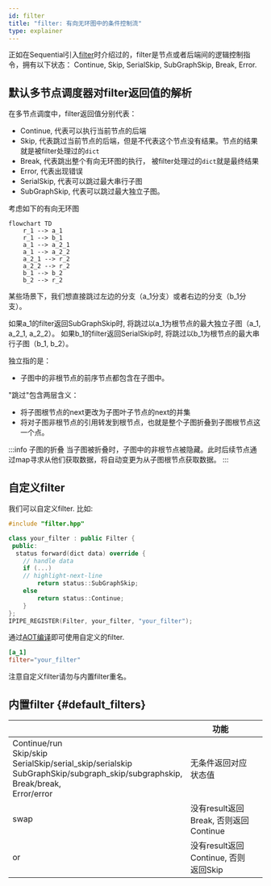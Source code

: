 ```yaml
---
id: filter
title: "filter: 有向无环图中的条件控制流"
type: explainer
---
```


正如在Sequential引入[filter](../Intra-node/Sequential.mdx#filter_sequential)时介绍过的，filter是节点或者后端间的逻辑控制指令，拥有以下状态：
Continue, Skip, SerialSkip, SubGraphSkip, Break, Error.

## 默认多节点调度器对filter返回值的解析

在多节点调度中，filter返回值分别代表：
- Continue, 代表可以执行当前节点的后端
- Skip, 代表跳过当前节点的后端，但是不代表这个节点没有结果。节点的结果就是被filter处理过的`dict`
- Break, 代表跳出整个有向无环图的执行， 被filter处理过的`dict`就是最终结果
- Error, 代表出现错误
- SerialSkip, 代表可以跳过最大串行子图
- SubGraphSkip,  代表可以跳过最大独立子图。

考虑如下的有向无环图

```mermaid
flowchart TD
    r_1 --> a_1
    r_1 --> b_1
    a_1 --> a_2_1
    a_1 --> a_2_2
    a_2_1 --> r_2
    a_2_2 --> r_2
    b_1 --> b_2
    b_2 --> r_2
```

某些场景下，我们想直接跳过左边的分支（a_1分支）或者右边的分支（b_1分支）。

如果a_1的filter返回SubGraphSkip时, 将跳过以a_1为根节点的最大独立子图（a_1, a_2_1, a_2_2）。
如果b_1的filter返回SerialSkip时, 将跳过以b_1为根节点的最大串行子图（b_1, b_2）。

独立指的是：
- 子图中的非根节点的前序节点都包含在子图中。

"跳过"包含两层含义：
- 将子图根节点的next更改为子图叶子节点的next的并集
- 将对子图非根节点的引用转发到根节点，也就是整个子图折叠到子图根节点这一个点。

:::info 子图的折叠
当子图被折叠时，子图中的非根节点被隐藏。此时后续节点通过map寻求从他们获取数据，将自动变更为从子图根节点获取数据。
:::

## 自定义filter

我们可以自定义filter. 比如:

```cpp
#include "filter.hpp"

class your_filter : public Filter {
 public:
  status forward(dict data) override { 
    // handle data
    if (...)
    // highlight-next-line
        return status::SubGraphSkip;
    else
        return status::Continue;     
    }
};
IPIPE_REGISTER(Filter, your_filter, "your_filter");
```

通过[AOT编译](../Intra-node/extensible_backend.mdx#compile)即可使用自定义的filter. 

```toml
[a_1]
filter="your_filter"
```

注意自定义filter请勿与内置filter重名。
## 内置filter {#default_filters}
|                                                                                                                                                          | 功能                                  |   |
|----------------------------------------------------------------------------------------------------------------------------------------------------------|-------------------------------------|---|
| Continue/run <br />Skip/skip <br />SerialSkip/serial_skip/serialskip <br />SubGraphSkip/subgraph_skip/subgraphskip, <br />Break/break, <br />Error/error | 无条件返回对应状态值                  |   |
| swap                                                                                                                                                     | 没有result返回Break, 否则返回Continue |   |
| or                                                                                                                                                       | 没有result返回Continue, 否则返回Skip  |   |



 